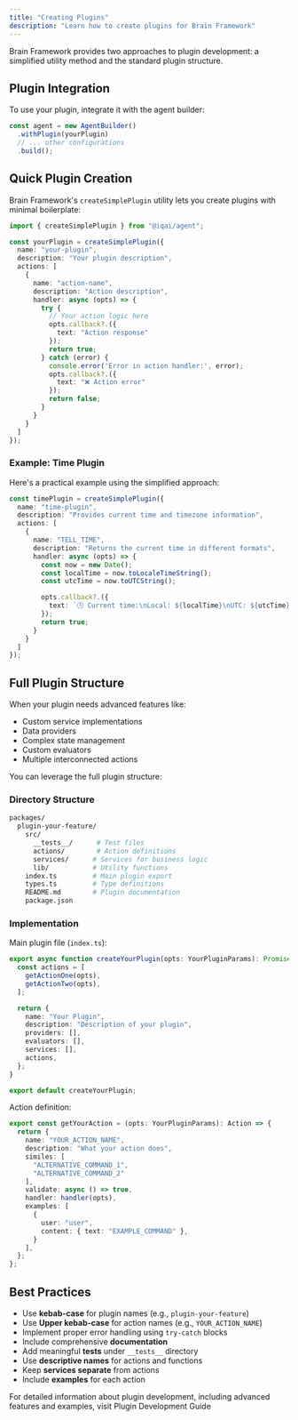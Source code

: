 ```yaml
---
title: "Creating Plugins"
description: "Learn how to create plugins for Brain Framework"
---
```



Brain Framework provides two approaches to plugin development: a simplified utility method and the standard plugin structure.


## Plugin Integration

To use your plugin, integrate it with the agent builder:

```ts
const agent = new AgentBuilder()
  .withPlugin(yourPlugin)
  // ... other configurations
  .build();
```



## Quick Plugin Creation

Brain Framework's `createSimplePlugin` utility lets you create plugins with minimal boilerplate:

```ts
import { createSimplePlugin } from "@iqai/agent";

const yourPlugin = createSimplePlugin({
  name: "your-plugin",
  description: "Your plugin description",
  actions: [
    {
      name: "action-name",
      description: "Action description",
      handler: async (opts) => {
        try {
          // Your action logic here
          opts.callback?.({
            text: "Action response"
          });
          return true;
        } catch (error) {
          console.error('Error in action handler:', error);
          opts.callback?.({
            text: "❌ Action error"
          });
          return false;
        }
      }
    }
  ]
});
```

### Example: Time Plugin

Here's a practical example using the simplified approach:

```ts
const timePlugin = createSimplePlugin({
  name: "time-plugin",
  description: "Provides current time and timezone information",
  actions: [
    {
      name: "TELL_TIME",
      description: "Returns the current time in different formats",
      handler: async (opts) => {
        const now = new Date();
        const localTime = now.toLocaleTimeString();
        const utcTime = now.toUTCString();

        opts.callback?.({
          text: `🕒 Current time:\nLocal: ${localTime}\nUTC: ${utcTime}`
        });
        return true;
      }
    }
  ]
});
```


## Full Plugin Structure

When your plugin needs advanced features like:
- Custom service implementations
- Data providers
- Complex state management
- Custom evaluators
- Multiple interconnected actions

You can leverage the full plugin structure:

### Directory Structure

```bash
packages/
  plugin-your-feature/
    src/
      __tests__/      # Test files
      actions/        # Action definitions
      services/      # Services for business logic
      lib/           # Utility functions
    index.ts         # Main plugin export
    types.ts         # Type definitions
    README.md        # Plugin documentation
    package.json
```

### Implementation

Main plugin file (`index.ts`):

```ts
export async function createYourPlugin(opts: YourPluginParams): Promise<Plugin> {
  const actions = [
    getActionOne(opts),
    getActionTwo(opts),
  ];

  return {
    name: "Your Plugin",
    description: "Description of your plugin",
    providers: [],
    evaluators: [],
    services: [],
    actions,
  };
}

export default createYourPlugin;
```

Action definition:

```ts
export const getYourAction = (opts: YourPluginParams): Action => {
  return {
    name: "YOUR_ACTION_NAME",
    description: "What your action does",
    similes: [
      "ALTERNATIVE_COMMAND_1",
      "ALTERNATIVE_COMMAND_2"
    ],
    validate: async () => true,
    handler: handler(opts),
    examples: [
      {
        user: "user",
        content: { text: "EXAMPLE_COMMAND" },
      }
    ],
  };
};
```

## Best Practices

- Use **kebab-case** for plugin names (e.g., `plugin-your-feature`)
- Use **Upper kebab-case** for action names (e.g., `YOUR_ACTION_NAME`)
- Implement proper error handling using `try-catch` blocks
- Include comprehensive **documentation**
- Add meaningful **tests** under `__tests__` directory
- Use **descriptive names** for actions and functions
- Keep **services separate** from actions
- Include **examples** for each action


For detailed information about plugin development, including advanced features and examples, visit <ExternalLink href="https://elizaos.github.io/eliza/docs/packages/plugins">Plugin Development Guide</ExternalLink>

